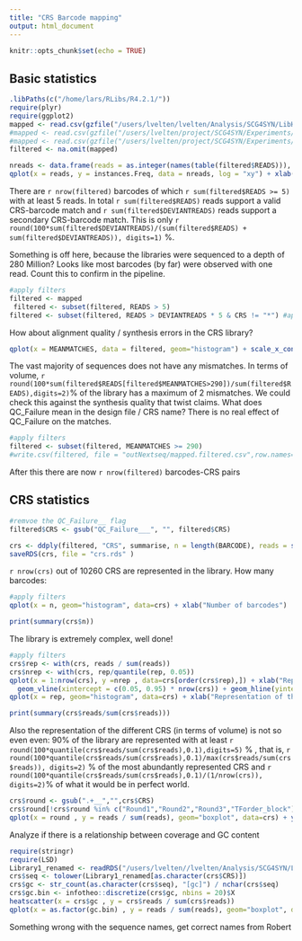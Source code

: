 ```yaml
---
title: "CRS Barcode mapping"
output: html_document
---
```


```r
knitr::opts_chunk$set(echo = TRUE)
```

## Basic statistics


```r
.libPaths(c("/home/lars/RLibs/R4.2.1/"))
require(plyr)
require(ggplot2)
mapped <- read.csv(gzfile("/users/lvelten/lvelten/Analysis/SCG4SYN/LibH/BCass/Analysis/mapped_filter.csv.gz"))
#mapped <- read.csv(gzfile("/users/lvelten/project/SCG4SYN/Experiments/221003_LibraryA_association/Analysis/merged_34_48/mapped_filter.csv.gz"))
#mapped <- read.csv(gzfile("/users/lvelten/project/SCG4SYN/Experiments/230308_LibraryH_association/Analysis/minP/mapped_filter.csv.gz"))
filtered <- na.omit(mapped)
```


```r
nreads <- data.frame(reads = as.integer(names(table(filtered$READS))), instances = table(filtered$READS))
qplot(x = reads, y = instances.Freq, data = nreads, log = "xy") + xlab("Reads per barcodes") + ylab("Count")
```

There are `r nrow(filtered)` barcodes of which `r sum(filtered$READS >= 5) ` with at least 5 reads. In total `r sum(filtered$READS)` reads support a valid CRS-barcode match and `r sum(filtered$DEVIANTREADS)` reads support a secondary CRS-barcode match. This is only `r round(100*sum(filtered$DEVIANTREADS)/(sum(filtered$READS) + sum(filtered$DEVIANTREADS)), digits=1)` %.

Something is off here, because the libraries were sequenced to a depth of 280 Million? Looks like most barcodes (by far) were observed with one read. Count this to confirm in the pipeline.


```r
#apply filters
filtered <- mapped
 filtered <- subset(filtered, READS > 5)
filtered <- subset(filtered, READS > DEVIANTREADS * 5 & CRS != "*") #apply filters: reads > deviant rerads * 5, matches a CRS
```

How about alignment quality / synthesis errors in the CRS library?

```r
qplot(x = MEANMATCHES, data = filtered, geom="histogram") + scale_x_continuous(limits=c(250,300), oob = scales::squish)
```

The vast majority of sequences does not have any mismatches. In terms of volume, `r round(100*sum(filtered$READS[filtered$MEANMATCHES>290])/sum(filtered$READS),digits=2)`% of the library has a maximum of 2 mismatches. We could check this against the synthesis quality that twist claims. What does QC_Failure mean in the design file / CRS name? There is no real effect of QC_Failure on the matches.

```r
#apply filters
filtered <- subset(filtered, MEANMATCHES >= 290)
#write.csv(filtered, file = "outNextseq/mapped.filtered.csv",row.names=F,quote=F)
```

After this there are now `r nrow(filtered)` barcodes-CRS pairs

## CRS statistics

```r
#remvoe the QC_Failure__ flag
filtered$CRS <- gsub("QC_Failure___", "", filtered$CRS)

crs <- ddply(filtered, "CRS", summarise, n = length(BARCODE), reads = sum(READS))
saveRDS(crs, file = "crs.rds" )
```

`r nrow(crs)` out of 10260 CRS are represented in the library. How many barcodes:

```r
#apply filters
qplot(x = n, geom="histogram", data=crs) + xlab("Number of barcodes")

print(summary(crs$n))
```
The library is extremely complex, well done!

```r
#apply filters
crs$rep <- with(crs, reads / sum(reads))
crs$nrep <- with(crs, rep/quantile(rep, 0.05))
qplot(x = 1:nrow(crs), y =nrep , data=crs[order(crs$rep),]) + xlab("Representation of the CRS in the library") + 
  geom_vline(xintercept = c(0.05, 0.95) * nrow(crs)) + geom_hline(yintercept = quantile(crs$nrep, 0.95)) + scale_y_log10(breaks = quantile(crs$nrep, c(0,0.05,0.95,1)), labels = round(quantile(crs$nrep, c(0,0.05,0.95,1)), digits=2))
qplot(x = rep, geom="histogram", data=crs) + xlab("Representation of the CRS in the library")

print(summary(crs$reads/sum(crs$reads)))
```
Also the representation of the different CRS (in terms of volume) is not so even even: 90% of the library are represented with at least  `r round(100*quantile(crs$reads/sum(crs$reads),0.1),digits=5)` % , that is, `r round(100*quantile(crs$reads/sum(crs$reads),0.1)/max(crs$reads/sum(crs$reads)), digits=2)` % of the most abundantly represented CRS and `r round(100*quantile(crs$reads/sum(crs$reads),0.1)/(1/nrow(crs)), digits=2)`% of what it would be in perfect world.

```r
crs$round <- gsub(".+__","",crs$CRS)
crs$round[!crs$round %in% c("Round1","Round2","Round3","TForder_block")] <- "Controls"
qplot(x = round , y = reads / sum(reads), geom="boxplot", data=crs) + ylab("Representation of the CRS in the library") + theme(axis.text.x = element_text(angle = 90))
```

Analyze if there is a relationship between coverage and GC content

```r
require(stringr)
require(LSD)
Library1_renamed <- readRDS("/users/lvelten//lvelten/Analysis/SCG4SYN/LibH/221219_LibraryHeptad_for_ordering.rds")
crs$seq <- tolower(Library1_renamed[as.character(crs$CRS)])
crs$gc <- str_count(as.character(crs$seq), "[gc]") / nchar(crs$seq)
crs$gc.bin <- infotheo::discretize(crs$gc, nbins = 20)$X
heatscatter(x = crs$gc , y = crs$reads / sum(crs$reads))
qplot(x = as.factor(gc.bin) , y = reads / sum(reads), geom="boxplot", data=crs) + ylab("Representation of the CRS in the library")

```

Something wrong with the sequence names, get correct names from Robert